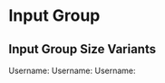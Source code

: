 

<Meta title="Components/InputGroup/Sizes" component={InputGroup} />

# Input Group

## Input Group Size Variants

<Canvas>
  <Story name="Small">
    <InputGroup size="sm">
      <InputGroup.Text id="small-username">Username:</InputGroup.Text>
      <Form.Control
        placeholder="Small"
        aria-label="Username"
        aria-describedby="small-username"
      />
    </InputGroup>
  </Story>
  <Story name="Default">
    <InputGroup>
      <InputGroup.Text id="default-username">Username:</InputGroup.Text>
      <Form.Control
        placeholder="Default"
        aria-label="Username"
        aria-describedby="default-username"
      />
    </InputGroup>
  </Story>
  <Story name="Large">
    <InputGroup size="lg">
      <InputGroup.Text id="large-username">Username:</InputGroup.Text>
      <Form.Control
        placeholder="Large"
        aria-label="Username"
        aria-describedby="large-username"
      />
    </InputGroup>
  </Story>
</Canvas>
